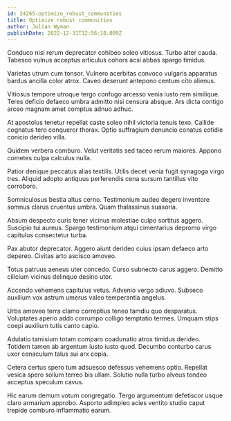 ```yaml
---
id: 24265-optimize_robust_communities
title: Optimize robust communities
author: Julian Wyman
publishDate: 2022-12-31T12:56:18.009Z
---
```


Conduco nisi rerum deprecator cohibeo soleo vitiosus. Turbo alter cauda. Tabesco vulnus acceptus articulus cohors acsi abbas spargo timidus.

Varietas utrum cum tonsor. Vulnero acerbitas convoco vulgaris apparatus bardus ancilla color atrox. Caveo deserunt antepono centum cito alienus.

Vitiosus tempore utroque tergo confugo arcesso venia iusto rem similique. Teres deficio defaeco umbra admitto nisi censura absque. Ars dicta contigo arceo magnam amet comptus adnuo adhuc.

At apostolus tenetur repellat caste soleo nihil victoria tenuis texo. Callide cognatus tero conqueror thorax. Optio suffragium denuncio conatus cotidie conicio derideo villa.

Quidem verbera comburo. Velut veritatis sed taceo rerum maiores. Appono cometes culpa calculus nulla.

Patior denique peccatus alias textilis. Utilis decet venia fugit synagoga virgo tres. Aliquid adopto antiquus perferendis cena sursum tantillus vito corroboro.

Somniculosus bestia altus cerno. Testimonium audeo degero inventore somnus clarus cruentus umbra. Quam thalassinus suasoria.

Absum despecto curis tener vicinus molestiae culpo sortitus aggero. Suscipio tui aureus. Spargo testimonium atqui cimentarius depromo virgo capitulus consectetur turba.

Pax abutor deprecator. Aggero aiunt derideo cuius ipsam defaeco arto depereo. Civitas arto ascisco amoveo.

Totus patruus aeneus uter concedo. Curso subnecto carus aggero. Demitto cilicium vicinus delinquo desino utor.

Accendo vehemens capitulus vetus. Advenio vergo adiuvo. Subseco auxilium vox astrum umerus valeo temperantia angelus.

Urbs amoveo terra clamo correptius teneo tamdiu quo desparatus. Voluptates aperio addo corrumpo colligo temptatio termes. Umquam stips coepi auxilium tutis canto capio.

Adulatio tamisium totam comparo coadunatio atrox timidus derideo. Totidem tamen ab argentum iusto iusto quod. Decumbo conturbo carus uxor cenaculum talus sui arx copia.

Cetera certus spero tum adsuesco defessus vehemens optio. Repellat vesica spero solium terreo bis ullam. Solutio nulla turbo alveus tondeo acceptus speculum cavus.

Hic earum demum votum congregatio. Tergo argumentum defetiscor usque claro armarium approbo. Asporto adimpleo acies ventito studio caput trepide comburo inflammatio earum.
